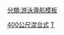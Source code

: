 {{navbox
|name  = 世界長道游泳錦標賽女子400公尺混合式金牌
|title = [[世界游泳錦標賽女子項目獎牌列表#400公尺混合式|世界長道游泳錦標賽女子400公尺混合式金牌]]
|state = {{{state|autocollapse}}}
|listclass = hlist
|titlestyle=background:#99BADD
|list1 = 
* {{tsl|en|Swimming at the 1973 World Aquatics Championships – Women's 400 metre individual medley|1973年世界游泳錦標賽女子400公尺混合式游泳比賽|1973}}：{{flagicon|GDR}} [[古德龙·韦格纳]] 
* 1975：{{flagicon|GDR}} [[乌尔丽克·陶贝尔]] 
* 1978：{{flagicon|USA}} [[特蕾西·考尔金斯]] 
* 1982：{{flagicon|GDR}} [[彼得拉·施奈德]] 
* 1986：{{flagicon|GDR}} [[卡特勒恩·诺德]]
* 1991：{{flagicon|CHN}} [[林莉 (游泳運動員)|林莉]]
* 1994：{{flagicon|CHN}} {{tsl|en|Dai Guohong|戴國紅}}
* 1998：{{flagicon|CHN}} {{tsl|en|Chen Yan (swimmer, born 1981)|陳妍}}
* 2001：{{flagicon|UKR}} [[亞娜·克洛科娃]]
* 2003：{{flagicon|UKR}} [[亞娜·克洛科娃]]
* 2005：{{flagicon|USA}} [[凯蒂·霍夫]]
* 2007：{{flagicon|USA}} [[凯蒂·霍夫]]
* 2009：{{flagicon|HUN}} [[霍苏·考廷考]]
* 2011：{{flagicon|USA}} [[伊麗莎白·拜索]]
* 2013：{{flagicon|HUN}} [[霍苏·考廷考]]
* 2015：{{flagicon|HUN}} [[霍苏·考廷考]]
* 2017：{{flagicon|HUN}} [[霍苏·考廷考]]
* 2019：{{flagicon|HUN}} [[霍苏·考廷考]]
* 2022：{{flagicon|CAN}} [[Summer McIntosh]]
}}<noinclude>
{{collapsible option}}
[[Category:世界長道游泳錦標賽導航模板|400公尺混合式]]
[[Category:混合式泳姿|Τ]]
[[分類:游泳導航模板]]
</noinclude>